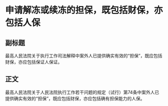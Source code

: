 # 申请解冻或续冻的担保，既包括财保，亦包括人保
## 副标题
最高人民法院关于执行工作司法解释中案外人已提供确实有效的“担保”，既应包括财保，亦应包括保证人保证。
## 正文
最高人民法院关于人民法院执行工作若干问题的规定（试行）第74条中案外人已提供确实有效的“担保”，既应包括财保，亦应包括确有担保能力的人保。